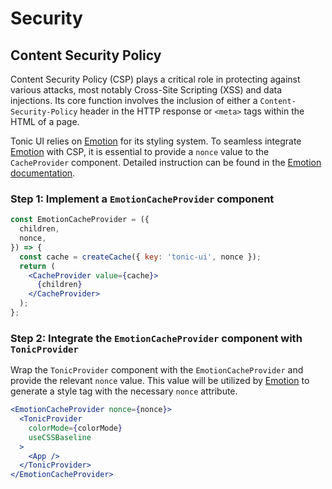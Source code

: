 # Security

## Content Security Policy

Content Security Policy (CSP) plays a critical role in protecting against various attacks, most notably Cross-Site Scripting (XSS) and data injections. Its core function involves the inclusion of either a `Content-Security-Policy` header in the HTTP response or `<meta>` tags within the HTML of a page.

Tonic UI relies on [Emotion](https://emotion.sh/) for its styling system. To seamless integrate [Emotion](https://emotion.sh/) with CSP, it is essential to provide a `nonce` value to the `CacheProvider` component. Detailed instruction can be found in the [Emotion documentation](https://emotion.sh/docs/@emotion/cache).

### Step 1: Implement a `EmotionCacheProvider` component

```jsx
const EmotionCacheProvider = ({
  children,
  nonce,
}) => {
  const cache = createCache({ key: 'tonic-ui', nonce });
  return (
    <CacheProvider value={cache}>
      {children}
    </CacheProvider>
  );
};
```

### Step 2: Integrate the `EmotionCacheProvider` component with `TonicProvider`

Wrap the `TonicProvider` component with the `EmotionCacheProvider` and provide the relevant `nonce` value. This value will be utilized by [Emotion](https://emotion.sh/) to generate a style tag with the necessary `nonce` attribute.

```jsx
<EmotionCacheProvider nonce={nonce}>
  <TonicProvider
    colorMode={colorMode}
    useCSSBaseline
  >
    <App />
  </TonicProvider>
</EmotionCacheProvider>
```
